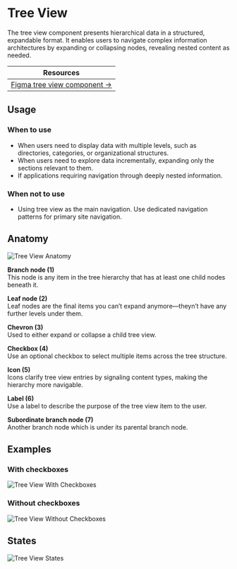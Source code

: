 

<Meta of={TextFieldStories} />

# Tree View
The tree view component presents hierarchical data in a structured, expandable format. It enables users to navigate complex information architectures by expanding or collapsing nodes, revealing nested content as needed.

| Resources                                                                                                               |
|-------------------------------------------------------------------------------------------------------------------------|
| [Figma tree view component →](https://www.figma.com/design/zPvPwPgb4EsYFXKC2nhzSG/Infineon-DDS-%7C-Main?node-id=71476-1851) |

## Usage
### When to use
- When users need to display data with multiple levels, such as directories, categories, or organizational structures.
- When users need to explore data incrementally, expanding only the sections relevant to them.
- If applications requiring navigation through deeply nested information.

### When not to use
- Using tree view as the main navigation. Use dedicated navigation patterns for primary site navigation.

## Anatomy
<img src={TreeViewAnatomy} alt="Tree View Anatomy" />


**Branch node (1)**\
This node is any item in the tree hierarchy that has at least one child nodes beneath it.


**Leaf node (2)**\
Leaf nodes are the final items you can’t expand anymore—theyn’t have any further levels under them.


**Chevron (3)**\
Used to either expand or collapse a child tree view.


**Checkbox (4)**\
Use an optional checkbox to select multiple items across the tree structure.


**Icon (5)**\
Icons clarify tree view entries by signaling content types, making the hierarchy more navigable.


**Label (6)**\
Use a label to describe the purpose of the tree view item to the user.


**Subordinate branch node (7)**\
Another branch node which is under its parental branch node.

## Examples
### With checkboxes
<img src={TreeViewExampleWithCheckboxes} alt="Tree View With Checkboxes" />

### Without checkboxes
<img src={TreeViewExampleWithoutCheckboxes} alt="Tree View Without Checkboxes" />

## States
<img src={TreeViewStates} alt="Tree View States" />